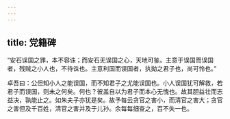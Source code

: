 ```yaml
---
---
---
```

title: 党籍碑
---

“安石误国之罪，本不容诛；而安石无误国之心，天地可鉴。主意于误国而误国者，残贼之小人也，不待诛也。主意利国而误国者，执拗之君子也，尚可怜也。”

卓吾曰：公但知小人之能误国，而不知君子之尤能误国也。小人误国犹可解救，若君子而误国，则未之何矣。何也？彼盖自以为君子而本心无愧也。故其胆益壮而志益决，孰能止之。如朱夫子亦犹是矣。故予每云贪官之害小，而清官之害大；贪官之害但及千百姓，清官之害并及于儿孙。余每每细查之，百不失一也。